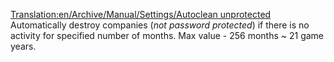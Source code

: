 [[Translation:en/Archive/Manual/Settings/Autoclean unprotected]]
Automatically destroy companies (''not password protected'') if there is no activity for specified number of months. Max value - 256 months ~ 21 game years.